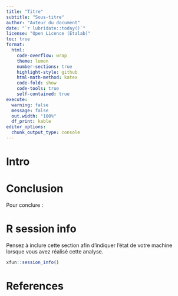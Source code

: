 ---
title: "Titre"
subtitle: "Sous-titre"
author: "Auteur du document"
date: "`r lubridate::today()`"
license: "Open Licence (Etalab)"
toc: true
format:
  html:
    code-overflow: wrap
    theme: lumen
    number-sections: true
    highlight-style: github
    html-math-method: katex
    code-fold: show
    code-tools: true
    self-contained: true
execute:
  warning: false
  message: false
  out.width: "100%"
  df_print: kable
editor_options:
  chunk_output_type: console
---

# Intro

# Conclusion

Pour conclure :

# R session info {-}

Pensez à inclure cette section afin d'indiquer l'état de votre machine lorsque vous avez réalisé cette analyse.

```{r session info}
xfun::session_info()
```

# References {-}

